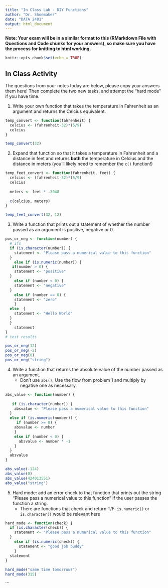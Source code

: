 ```yaml
---
title: "In Class Lab - DIY Functions"
author: "Dr. Shoemaker"
date: "DATA 2401"
output: html_document
---
```

**Note: Your exam will be in a similar format to this (RMarkdown File with Questions and Code chunks for your answers), so make sure you have the process for knitting to html working.** 

```r
knitr::opts_chunk$set(echo = TRUE)
```

## In Class Activity 
The questions from your notes today are below, please copy your answers them here! Then complete the two new tasks, and attempt the "hard mode" if you have time. 

1. Write your own function that takes the temperature in Fahrenheit as an argument and returns the Celcius equivalent. 

```R
temp_convert <- function(fahrenheit) {
  celcius <- (fahrenheit-32)*(5/9)
  celcius
}

temp_convert(32)

```

2. Expand that function so that it takes a temperature in Fahrenheit and a distance in feet and returns **both** the temperature in Celcius and the distance in meters (you'll likely need to remember the `c()` function!)


```r
temp_feet_convert <- function(fahrenheit, feet) {
  celcius <- (fahrenheit-32)*(5/9)
  celcius
  
  meters <- feet * .3048
  
  c(celcius, meters)
}

temp_feet_convert(32, 12)
```


3. Write a function that prints out a statement of whether the number passed as an argument is positive, negative or 0. 

```R
pos_or_neg <- function(number) {
  # ifs
  if (is.character(number)) {
    statement <- "Please pass a numerical value to this function"
  }
    else if (is.numeric(number)) {
   if(number > 0) {
    statement <- "positive"
  }
    else if (number < 0) {
    statement <- "negative"
  } 
    else if (number == 0) {
    statement <- "zero"
    }
  else  {
    statement <- "Hello World"
  }
  }
    statement
}
# test results

pos_or_neg(12)
pos_or_neg(-2)
pos_or_neg(0)
pos_or_neg("string")
```

4. Write a function that returns the absolute value of the number passed as an argument.
   + Don't use `abs()`. Use the flow from problem 1 and multiply by negative one as necessary. 
   
```r
abs_value <- function(number) {
  
   if (is.character(number)) {
    absvalue <- "Please pass a numerical value to this function"
  }
  else if (is.numeric(number)) {
     if (number >= 0) {
    absvalue <- number
    }
    else if (number < 0) {
      absvalue <- number * -1
    }
  }
  absvalue
}

abs_value(-124)
abs_value(0)
abs_value(424013551)
abs_value("string")

```

5. Hard mode: add an error check to that function that prints out the string "Please pass a numerical value to this function" if the user passes the function a string. 
   + There are functions that check and return T/F: `is.numeric()` or `is.character()` would be relevant here
   
```r
hard_mode <- function(check) {
  if (is.character(check)) {
    statement <- "Please pass a numerical value to this function"
  }
    else if (is.numeric(check)) {
      statement <- "good job buddy"
    }
  statement
}
  
hard_mode("same time tomorrow?")
hard_mode(315)

```
   
   






```

